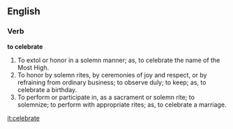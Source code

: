 ==English==

===Verb===

'''to celebrate'''

#To extol or honor in a solemn manner; as, to celebrate the name of the Most High.
#To honor by solemn rites, by ceremonies of joy and respect, or by refraining from ordinary business; to observe duly; to keep; as, to celebrate a birthday.
#To perform or participate in, as a sacrament or solemn rite; to solemnize; to perform with appropriate rites; as, to celebrate a marriage.

[[it:celebrate]]